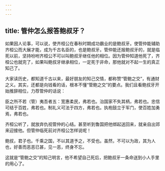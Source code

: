 ```yaml
---
---
---
```

title: 管仲怎么报答鲍叔牙？
---




如果因人论事，可以说，使齐桓公在春秋时期成功霸业的是鲍叔牙。使管仲能辅助齐桓公而大展才能，成为千古名臣的，也是鲍叔牙。管仲能还报鲍叔牙的，就是临死以前，坚持吩咐齐桓公不可以叫鲍叔牙继任他的相位。因为管仲知道他死了，齐桓公也就完了，如果叫鲍叔牙继承相位，一定死于非命，那他就对不起一生的真正知己了。

大家读历史，都知道千古以来，最好朋友的知己交情，都称赞“管鲍之交”，有通财之义。其实，还都是向钱看的话，根本不懂“管鲍之交”的要点。我们且看鲍叔牙开始推辞相位，力荐管仲的话说：

臣之所不若（管）夷吾者五：宽惠柔民，弗若也。治国家不失其柄，弗若也。忠信可结于百姓，弗若也。制礼义可法于四方，弗若也。执枹鼓立于军门，使百姓加勇焉，弗若也。

齐桓公听了，就放弃仇视管仲的心结。甚至听到鲁国把他绑起送回来，就亲自出郊来迎接他。但管仲临死前对齐桓公怎样说呢！

鲍叔，君子也。千乘之国，不以其道予之，不受也。虽然，不可以为政，其为人也，好善而恶恶已甚，见一恶，终身不忘。

这就是“管鲍之交”的知己明言，他不希望自己死后，把鲍叔牙一条命送到小人手里的用心了。